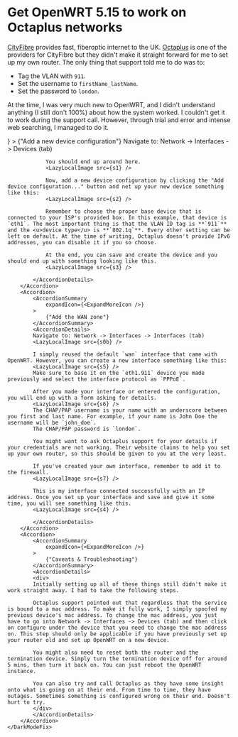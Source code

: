 

<Lazy>

# Get OpenWRT 5.15 to work on Octaplus networks

<LazyLocalImage src={logo} />

[CityFibre](https://cityfibre.com/) provides fast, fiberoptic internet to the UK. [Octaplus](https://octaplus.co.uk/) is one of the providers for CityFibre but they didn't make it straight forward for me to set up my own router. The only thing that support told me to do was to:
 - Tag the VLAN with `911`.
 - Set the username to `firstName_lastName`.
 - Set the password to `london`.

At the time, I was very much new to OpenWRT, and I didn't understand anything (I still don't 100%) about how the system worked. I couldn't get it to work during the support call. However, through trial and error and intense web searching, I managed to do it.

<div>
    <DarkModeFix>
        <Accordion>
            <AccordionSummary
                expandIcon={<ExpandMoreIcon />}
            >
                {"Add a new device configuration"}
            </AccordionSummary>
            <AccordionDetails>
                Navigate to: Network -> Interfaces -> Devices (tab)
                <LazyLocalImage src={s0} />

                You should end up around here.
                <LazyLocalImage src={s1} />

                Now, add a new device configuration by clicking the "Add device configuration..." button and net up your new device something like this:
                <LazyLocalImage src={s2} />

                Remember to choose the proper base device that is connected to your ISP's provided box. In this example, that device is `eth1`. The most important thing is that the VLAN ID tag is **`911`** and the <u>device type</u> is **`802.1q`**. Every other setting can be left on default. At the time of writing, Octaplus doesn't provide IPv6 addresses, you can disable it if you so choose.

                At the end, you can save and create the device and you should end up with something looking like this. 
                <LazyLocalImage src={s3} />

            </AccordionDetails>
        </Accordion>
        <Accordion>
            <AccordionSummary
                expandIcon={<ExpandMoreIcon />}
            >
                {"Add the WAN zone"}
            </AccordionSummary>
            <AccordionDetails>
            Navigate to: Network -> Interfaces -> Interfaces (tab)
            <LazyLocalImage src={s0b} />

            I simply reused the default `wan` interface that came with OpenWRT. However, you can create a new interface something like this:
            <LazyLocalImage src={s5} />
            Make sure to base it on the `eth1.911` device you made previously and select the interface protocol as `PPPoE`.

            After you made your interface or entered the configuration, you will end up with a form asking for details.
            <LazyLocalImage src={s6} />
            The CHAP/PAP username is your name with an underscore between you first and last name. For example, if your name is John Doe the username will be `john_doe`.
            The CHAP/PAP password is `london`.

            You might want to ask Octaplus support for your details if your credentials are not working. Their website claims to help you set up your own router, so this should be given to you at the very least.

            If you've created your own interface, remember to add it to the firewall.
            <LazyLocalImage src={s7} />

            This is my interface connected successfully with an IP address. Once you set up your interface and save and give it some time, you will see something like this.
            <LazyLocalImage src={s4} />

            </AccordionDetails>
        </Accordion>
        <Accordion>
            <AccordionSummary
                expandIcon={<ExpandMoreIcon />}
            >
                {"Caveats & Troubleshooting"}
            </AccordionSummary>
            <AccordionDetails>
            <div>
            Initially setting up all of these things still didn't make it work straight away. I had to take the following steps.

            Octaplus support pointed out that regardless that the service is bound to a mac address. To make it fully work, I simply spoofed my previous device's mac address. To change the mac address, you just have to go into Network -> Interfaces -> Devices (tab) and then click on configure under the device that you need to change the mac address on. This step should only be applicable if you have previously set up your router old and set up OpenWRT on a new device.

            You might also need to reset both the router and the termination device. Simply turn the termination device off for around 5 mins, then turn it back on. You can just reboot the OpenWRT instance.

            You can also try and call Octaplus as they have some insight onto what is going on at their end. From time to time, they have outages. Sometimes something is configured wrong on their end. Doesn't hurt to try.
            </div>
            </AccordionDetails>
        </Accordion>
    </DarkModeFix>
</div>

</Lazy>